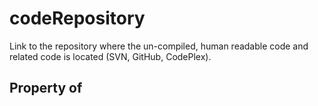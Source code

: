   

# codeRepository

Link to the repository where the un-compiled, human readable code and related code is located (SVN, GitHub, CodePlex).

## Property of



